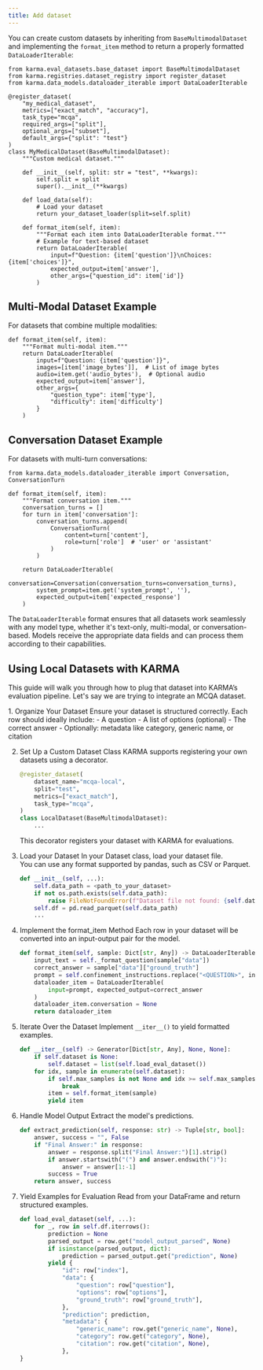 ```yaml
---
title: Add dataset
---
```


You can create custom datasets by inheriting from `BaseMultimodalDataset` and implementing the `format_item` method to return a properly formatted `DataLoaderIterable`:

```
from karma.eval_datasets.base_dataset import BaseMultimodalDataset
from karma.registries.dataset_registry import register_dataset
from karma.data_models.dataloader_iterable import DataLoaderIterable

@register_dataset(
    "my_medical_dataset",
    metrics=["exact_match", "accuracy"],
    task_type="mcqa",
    required_args=["split"],
    optional_args=["subset"],
    default_args={"split": "test"}
)
class MyMedicalDataset(BaseMultimodalDataset):
    """Custom medical dataset."""
    
    def __init__(self, split: str = "test", **kwargs):
        self.split = split
        super().__init__(**kwargs)
    
    def load_data(self):
        # Load your dataset
        return your_dataset_loader(split=self.split)
    
    def format_item(self, item):
        """Format each item into DataLoaderIterable format."""
        # Example for text-based dataset
        return DataLoaderIterable(
            input=f"Question: {item['question']}\nChoices: {item['choices']}",
            expected_output=item['answer'],
            other_args={"question_id": item['id']}
        )
```

## Multi-Modal Dataset Example

For datasets that combine multiple modalities:

```
def format_item(self, item):
    """Format multi-modal item."""
    return DataLoaderIterable(
        input=f"Question: {item['question']}",
        images=[item['image_bytes']],  # List of image bytes
        audio=item.get('audio_bytes'),  # Optional audio
        expected_output=item['answer'],
        other_args={
            "question_type": item['type'],
            "difficulty": item['difficulty']
        }
    )
```

## Conversation Dataset Example

For datasets with multi-turn conversations:

```
from karma.data_models.dataloader_iterable import Conversation, ConversationTurn

def format_item(self, item):
    """Format conversation item."""
    conversation_turns = []
    for turn in item['conversation']:
        conversation_turns.append(
            ConversationTurn(
                content=turn['content'],
                role=turn['role']  # 'user' or 'assistant'
            )
        )
    
    return DataLoaderIterable(
        conversation=Conversation(conversation_turns=conversation_turns),
        system_prompt=item.get('system_prompt', ''),
        expected_output=item['expected_response']
    )
```

The `DataLoaderIterable` format ensures that all datasets work seamlessly with any model type, whether it's text-only, multi-modal, or conversation-based. Models receive the appropriate data fields and can process them according to their capabilities.

## Using Local Datasets with KARMA
This guide will walk you through how to plug that dataset into KARMA’s evaluation pipeline.
Let's say we are trying to integrate an MCQA dataset.

<Steps>
1. Organize Your Dataset
    Ensure your dataset is structured correctly.  
    Each row should ideally include:
    - A question
    - A list of options (optional)
    - The correct answer
    - Optionally: metadata like category, generic name, or citation

2. Set Up a Custom Dataset Class
    KARMA supports registering your own datasets using a decorator.

    ```python
    @register_dataset(
        dataset_name="mcqa-local",
        split="test",
        metrics=["exact_match"],
        task_type="mcqa",
    )
    class LocalDataset(BaseMultimodalDataset):
        ...
    ```

    This decorator registers your dataset with KARMA for evaluations.

3. Load your Dataset
    In your Dataset class, load your dataset file.  
    You can use any format supported by pandas, such as CSV or Parquet.

    ```python
    def __init__(self, ...):
        self.data_path = <path_to_your_dataset>
        if not os.path.exists(self.data_path):
            raise FileNotFoundError(f"Dataset file not found: {self.data_path}")
        self.df = pd.read_parquet(self.data_path)
        ...
    ```

4. Implement the format_item Method
    Each row in your dataset will be converted into an input-output pair for the model.

    ```python
    def format_item(self, sample: Dict[str, Any]) -> DataLoaderIterable:
        input_text = self._format_question(sample["data"])
        correct_answer = sample["data"]["ground_truth"]
        prompt = self.confinement_instructions.replace("<QUESTION>", input_text)
        dataloader_item = DataLoaderIterable(
            input=prompt, expected_output=correct_answer
        )
        dataloader_item.conversation = None
        return dataloader_item
    ```
5. Iterate Over the Dataset
    Implement `__iter__()` to yield formatted examples.

    ```python
    def __iter__(self) -> Generator[Dict[str, Any], None, None]:
        if self.dataset is None:
            self.dataset = list(self.load_eval_dataset())
        for idx, sample in enumerate(self.dataset):
            if self.max_samples is not None and idx >= self.max_samples:
                break
            item = self.format_item(sample)
            yield item
    ```
6. Handle Model Output
    Extract the model's predictions.

    ```python
    def extract_prediction(self, response: str) -> Tuple[str, bool]:
        answer, success = "", False
        if "Final Answer:" in response:
            answer = response.split("Final Answer:")[1].strip()
            if answer.startswith("(") and answer.endswith(")"):
                answer = answer[1:-1]
            success = True
        return answer, success
    ```
7. Yield Examples for Evaluation
    Read from your DataFrame and return structured examples.

    ```python
    def load_eval_dataset(self, ...):
        for _, row in self.df.iterrows():
            prediction = None
            parsed_output = row.get("model_output_parsed", None)
            if isinstance(parsed_output, dict):
                prediction = parsed_output.get("prediction", None)
            yield {
                "id": row["index"],
                "data": {
                    "question": row["question"],
                    "options": row["options"],
                    "ground_truth": row["ground_truth"],
                },
                "prediction": prediction,
                "metadata": {
                    "generic_name": row.get("generic_name", None),
                    "category": row.get("category", None),
                    "citation": row.get("citation", None),
                },
    }
    ```
</Steps>
